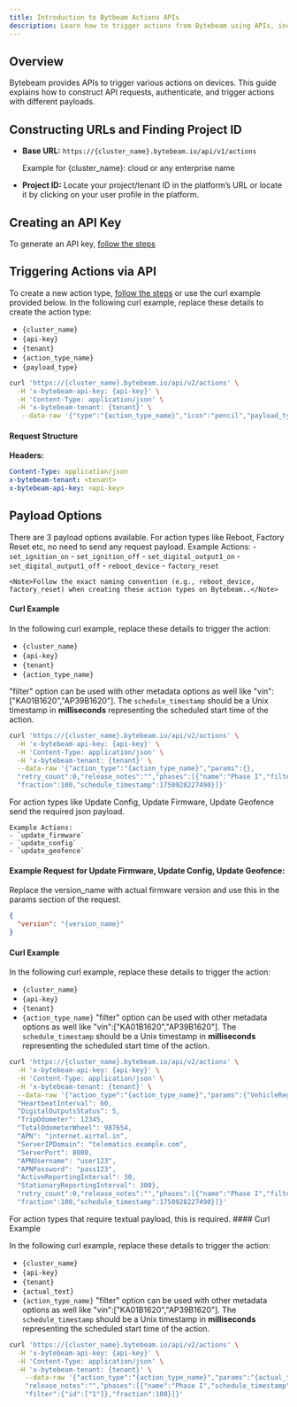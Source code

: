 ```yaml
---
title: Introduction to Bytbeam Actions APIs
description: Learn how to trigger actions from Bytebeam using APIs, including constructing URLs, creating API keys, and triggering actions.
---
```


## Overview
Bytebeam provides APIs to trigger various actions on devices. This guide explains how to construct API requests, authenticate, and trigger actions with different payloads.

## Constructing URLs and Finding Project ID

- **Base URL:** `https://{cluster_name}.bytebeam.io/api/v1/actions` 

  Example for {cluster_name}: cloud or any enterprise name
- **Project ID:** Locate your project/tenant ID in the platform’s URL or locate it by clicking on your user profile in the platform.

## Creating an API Key

To generate an API key, [follow the steps](/platform-guide/api-keys/create-an-api-key)

## Triggering Actions via API

To create a new action type, [follow the steps](/platform-guide/actions/action-settings/creating-an-action-type) or use the curl example provided below.
<AccordionGroup>
  <Accordion title="Curl example to create new action type" icon="circle">
In the following curl example, replace these details to create the action type:
- `{cluster_name}`
- `{api-key}`
- `{tenant}`
- `{action_type_name}`
- `{payload_type}`

```bash
curl 'https://{cluster_name}.bytebeam.io/api/v2/actions' \
  -H 'x-bytebeam-api-key: {api-key}' \
  -H 'Content-Type: application/json' \
  -H 'x-bytebeam-tenant: {tenant}' \
   --data-raw '{"type":"{action_type_name}","icon":"pencil","payload_type":"{payload_type}","timeout":null}'
```
</Accordion>
</AccordionGroup>

#### Request Structure

**Headers:**
```yaml
Content-Type: application/json
x-bytebeam-tenant: <tenant>
x-bytebeam-api-key: <api-key>
```

## <a id="payload-in-action-types"></a>Payload Options
There are 3 payload options available.
<AccordionGroup>
  <Accordion title="None" icon="circle">
    For action types like Reboot, Factory Reset etc, no need to send any request payload.
    Example Actions:
    - `set_ignition_on`
    - `set_ignition_off`
    - `set_digital_output1_on`
    - `set_digital_output1_off`
    - `reboot_device`
    - `factory_reset`

    <Note>Follow the exact naming convention (e.g., reboot_device, factory_reset) when creating these action types on Bytebeam..</Note>


#### Curl Example

In the following curl example, replace these details to trigger the action:
- `{cluster_name}`
- `{api-key}`
- `{tenant}`
- `{action_type_name}`

<Note>"filter" option can be used with other metadata options as well like "vin":["KA01B1620","AP39B1620"]. The `schedule_timestamp` should be a Unix timestamp in **milliseconds** representing the scheduled start time of the action.</Note>


```bash
curl 'https://{cluster_name}.bytebeam.io/api/v2/actions' \
  -H 'x-bytebeam-api-key: {api-key}' \
  -H 'Content-Type: application/json' \
  -H 'x-bytebeam-tenant: {tenant}' \
  --data-raw '{"action_type":"{action_type_name}","params":{},
  "retry_count":0,"release_notes":"","phases":[{"name":"Phase I","filter":{"id":["1","2"]},
  "fraction":100,"schedule_timestamp":1750928227490}]}'
```
  </Accordion>

  <Accordion title="JSON" icon="file-code">
    For action types like Update Config, Update Firmware, Update Geofence send the required json payload.

    Example Actions:
    - `update_firmware`
    - `update_config`
    - `update_geofence`

#### Example Request for Update Firmware, Update Config, Update Geofence:

Replace the version_name with actual firmware version and use this in the params section of the request.
```json
{
  "version": "{version_name}"
}
```

#### Curl Example

In the following curl example, replace these details to trigger the action:
- `{cluster_name}`
- `{api-key}`
- `{tenant}`
- `{action_type_name}`
<Note>"filter" option can be used with other metadata options as well like "vin":["KA01B1620","AP39B1620"]. The `schedule_timestamp` should be a Unix timestamp in **milliseconds** representing the scheduled start time of the action.</Note>


```bash
curl 'https://{cluster_name}.bytebeam.io/api/v2/actions' \
  -H 'x-bytebeam-api-key: {api-key}' \
  -H 'Content-Type: application/json' \
  -H 'x-bytebeam-tenant: {tenant}' \
  --data-raw '{"action_type":"{action_type_name}","params":{"VehicleRegNumber": "MH12AB1234",
  "HeartbeatInterval": 60,
  "DigitalOutputsStatus": 5,
  "TripOdometer": 12345,
  "TotalOdometerWheel": 987654,
  "APN": "internet.airtel.in",
  "ServerIPDomain": "telematics.example.com",
  "ServerPort": 8080,
  "APNUsername": "user123",
  "APNPassword": "pass123",
  "ActiveReportingInterval": 30,
  "StationaryReportingInterval": 300},
  "retry_count":0,"release_notes":"","phases":[{"name":"Phase I","filter":{"id":["1","2"]},
  "fraction":100,"schedule_timestamp":1750928227490}]}'
```
</Accordion>

  <Accordion title="Text" icon="pencil">
    For action types that require textual payload, this is required.
    #### Curl Example


In the following curl example, replace these details to trigger the action:
- `{cluster_name}`
- `{api-key}`
- `{tenant}`
- `{actual_text}`
- `{action_type_name}`
<Note>"filter" option can be used with other metadata options as well like "vin":["KA01B1620","AP39B1620"]. The `schedule_timestamp` should be a Unix timestamp in **milliseconds** representing the scheduled start time of the action.</Note>


```bash
curl 'https://{cluster_name}.bytebeam.io/api/v2/actions' \
  -H 'x-bytebeam-api-key: {api-key}' \
  -H 'Content-Type: application/json' \
  -H 'x-bytebeam-tenant: {tenant}' \
    --data-raw '{"action_type":"{action_type_name}","params":"{actual_text}","retry_count":0,
    "release_notes":"","phases":[{"name":"Phase I","schedule_timestamp":1750930436563,
    "filter":{"id":["1"]},"fraction":100}]}'
```
  </Accordion>
</AccordionGroup>

